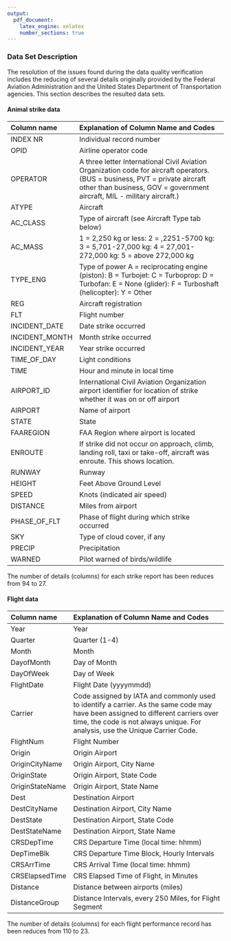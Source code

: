 ```yaml
---
output:
  pdf_document:
    latex_engine: xelatex
    number_sections: true
---
```


### Data Set Description

The resolution of the issues found during the data quality verification includes the reducing of several details originally provided by the Federal Aviation Administration and the United States Department of Transportation agencies. This section describes the resulted data sets.

#### Animal strike data

| Column name         | Explanation of Column Name and Codes          |
|:--------------------|:----------------------------------------------|
|INDEX NR|Individual record number|
|OPID|Airline operator code|
|OPERATOR|A three letter International Civil Aviation Organization code for aircraft operators. (BUS = business, PVT = private aircraft other than business, GOV = government aircraft, MIL - military aircraft.)|
|ATYPE|Aircraft|
|AC_CLASS|Type of aircraft (see Aircraft Type tab below)|
|AC_MASS|1 = 2,250 kg or less: 2 = ,2251-5700 kg: 3 = 5,701-27,000 kg: 4 = 27,001-272,000 kg: 5 = above 272,000 kg|
|TYPE_ENG|Type of power A = reciprocating engine (piston): B = Turbojet: C = Turboprop: D = Turbofan: E = None (glider): F = Turboshaft (helicopter): Y = Other|
|REG|Aircraft registration|
|FLT|Flight number|
|INCIDENT_DATE|Date strike occurred|
|INCIDENT_MONTH|Month strike occurred|
|INCIDENT_YEAR|Year strike occurred|
|TIME_OF_DAY|Light conditions|
|TIME|Hour and minute in local time|
|AIRPORT_ID|International Civil Aviation Organization airport identifier for location of strike whether it was on or off airport|
|AIRPORT|Name of airport|
|STATE|State|
|FAAREGION|FAA Region where airport is located|
|ENROUTE|If strike did not occur on approach, climb, landing roll, taxi or take-off, aircraft was enroute. This shows location.|
|RUNWAY|Runway|
|HEIGHT|Feet Above Ground Level|
|SPEED|Knots (indicated air speed)|
|DISTANCE|Miles from airport|
|PHASE_OF_FLT|Phase of flight during which strike occurred|
|SKY|Type of cloud cover, if any|
|PRECIP|Precipitation|
|WARNED|Pilot warned of birds/wildlife|

The number of details (columns) for each strike report has been reduces from 94 to 27.

#### Flight data


| Column name     | Explanation of Column Name and Codes              |
|:----------------|:--------------------------------------------------|
|Year|Year|
|Quarter|Quarter (1-4)|
|Month|Month|
|DayofMonth|Day of Month|
|DayOfWeek|Day of Week|
|FlightDate|Flight Date (yyyymmdd)|
|Carrier|Code assigned by IATA and commonly used to identify a carrier. As the same code may have been assigned to different carriers over time, the code is not always unique. For analysis, use the Unique Carrier Code.|
|FlightNum|Flight Number|
|Origin|Origin Airport|
|OriginCityName|Origin Airport, City Name|
|OriginState|Origin Airport, State Code|
|OriginStateName|Origin Airport, State Name|
|Dest|Destination Airport|
|DestCityName|Destination Airport, City Name|
|DestState|Destination Airport, State Code|
|DestStateName|Destination Airport, State Name|
|CRSDepTime|CRS Departure Time (local time: hhmm)|
|DepTimeBlk|CRS Departure Time Block, Hourly Intervals|
|CRSArrTime|CRS Arrival Time (local time: hhmm)|
|CRSElapsedTime|CRS Elapsed Time of Flight, in Minutes|
|Distance|Distance between airports (miles)|
|DistanceGroup|Distance Intervals, every 250 Miles, for Flight Segment|

The number of details (columns) for each flight performance record has been reduces from 110 to 23.
